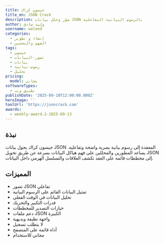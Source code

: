```yaml
---
title: جيسون كراك
title_en: JSON Crack
description: صوّر وحلل بيانات JSON بالرسوم البيانية التفاعلية
author: وليد صادق
username: waleed
categories:
  - إنشاء و تطوير
  - الفهم والتحسين
tags:
  - جيسون
  - تصور-البيانات
  - بيانات
  - رسوم-بيانية
  - تحليل
pricing:
  model: مجاني
softwareTypes:
  - تطبيق ويب
publishDate: '2025-09-10T12:00:00.000Z'
heroImage: ''
toolUrl: 'https://jsoncrack.com'
awards:
  - weekly-award-2-2025-09-13
---
```


## نبذة

جيسون كراك يحول بيانات JSON المعقدة إلى رسوم بيانية بصرية واضحة وتفاعلية. يساعد المطورين والمحللين على فهم هياكل البيانات بسرعة عن طريق تحويل JSON إلى مخططات قائمة على العقد تكشف العلاقات والتسلسل الهرمي داخل البيانات.

## المميزات

- تصور JSON تفاعلي
- تمثيل البيانات القائم على الرسوم البيانية
- تحليل البيانات في الوقت الفعلي
- قدرات التكبير والتحريك
- خيارات التصدير للمخططات
- دعم ملفات JSON الكبيرة
- واجهة نظيفة وبديهية
- لا يتطلب تسجيل
- أداة قائمة على المتصفح
- مجاني للاستخدام

